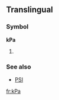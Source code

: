 ==Translingual==
===Symbol===
'''kPa'''

#{{SI-unit|kilo|pascal|[[pressure]] and [[stress]]}}

===See also===
*[[PSI]]

[[fr:kPa]]